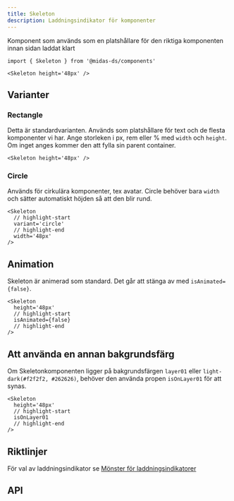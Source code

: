 ```yaml
---
title: Skeleton
description: Laddningsindikator för komponenter
---
```



<ComponentHeader
  name='Skeleton'
  friendlyName='Laddningsindikator'
  overrideHeadlessLink=''
/>

Komponent som används som en platshållare för den riktiga komponenten innan sidan laddat klart

```tsx
import { Skeleton } from '@midas-ds/components'
```

```tsx
<Skeleton height='48px' />
```

<div className='card'>
  <Skeleton height='48px' />
</div>

## Varianter

### Rectangle

Detta är standardvarianten. Används som platshållare för text och de flesta komponenter vi har. Ange storleken i px, rem eller % med `width` och `height`. Om inget anges kommer den att fylla sin parent container.

```tsx
<Skeleton height='48px' />
```

<div className='card'>
  <Skeleton height='48px' />
</div>

### Circle

Används för cirkulära komponenter, tex avatar. Circle behöver bara `width` och sätter automatiskt höjden så att den blir rund.

```tsx
<Skeleton
  // highlight-start
  variant='circle'
  // highlight-end
  width='48px'
/>
```

<div className='card'>
  <Skeleton
    variant='circle'
    width='48px'
  />
</div>

## Animation

Skeleton är animerad som standard. Det går att stänga av med `isAnimated={false}`.

```tsx
<Skeleton
  height='48px'
  // highlight-start
  isAnimated={false}
  // highlight-end
/>
```

<div className='card'>
  <Skeleton
    height='48px'
    isAnimated={false}
  />
</div>

## Att använda en annan bakgrundsfärg

Om Skeletonkomponenten ligger på bakgrundsfärgen `layer01` eller `light-dark(#f2f2f2, #262626)`, behöver den använda propen `isOnLayer01` för att synas.

```tsx
<Skeleton
  height='48px'
  // highlight-start
  isOnLayer01
  // highlight-end
/>
```

<div
  className='card'
  style={{ backgroundColor: semantic.layer01, padding: '1rem' }}
>
  <Skeleton
    height='48px'
    isOnLayer01
  />
</div>

## Riktlinjer

För val av laddningsindikator se [Mönster för laddningsindikatorer](/design-patterns/page-loading)

## API

<PropTable name='Skeleton' />
